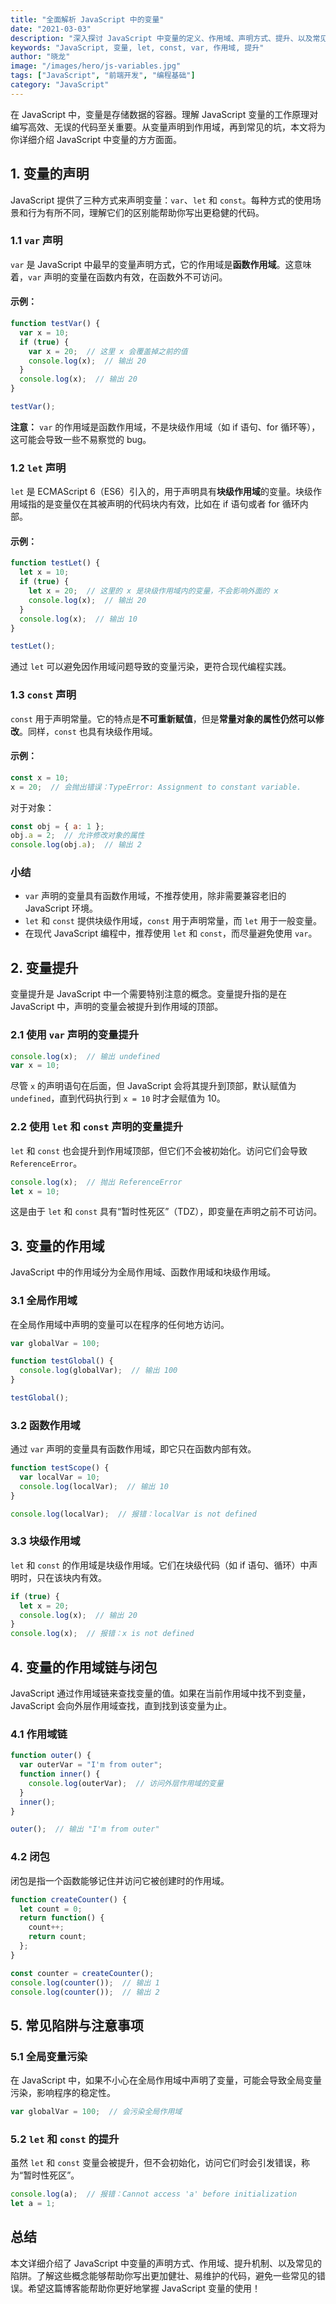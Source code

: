 ```yaml
---
title: "全面解析 JavaScript 中的变量"
date: "2021-03-03"
description: "深入探讨 JavaScript 中变量的定义、作用域、声明方式、提升、以及常见的使用场景和注意事项。"
keywords: "JavaScript, 变量, let, const, var, 作用域, 提升"
author: "晓龙"
image: "/images/hero/js-variables.jpg"
tags: ["JavaScript", "前端开发", "编程基础"]
category: "JavaScript"
---
```


在 JavaScript 中，变量是存储数据的容器。理解 JavaScript 变量的工作原理对编写高效、无误的代码至关重要。从变量声明到作用域，再到常见的坑，本文将为你详细介绍 JavaScript 中变量的方方面面。

## 1. 变量的声明

JavaScript 提供了三种方式来声明变量：`var`、`let` 和 `const`。每种方式的使用场景和行为有所不同，理解它们的区别能帮助你写出更稳健的代码。

### 1.1 `var` 声明

`var` 是 JavaScript 中最早的变量声明方式，它的作用域是**函数作用域**。这意味着，`var` 声明的变量在函数内有效，在函数外不可访问。

#### 示例：

```js
function testVar() {
  var x = 10;
  if (true) {
    var x = 20;  // 这里 x 会覆盖掉之前的值
    console.log(x);  // 输出 20
  }
  console.log(x);  // 输出 20
}

testVar();
```

**注意：** `var` 的作用域是函数作用域，不是块级作用域（如 if 语句、for 循环等），这可能会导致一些不易察觉的 bug。

### 1.2 `let` 声明

`let` 是 ECMAScript 6（ES6）引入的，用于声明具有**块级作用域**的变量。块级作用域指的是变量仅在其被声明的代码块内有效，比如在 if 语句或者 for 循环内部。

#### 示例：

```js
function testLet() {
  let x = 10;
  if (true) {
    let x = 20;  // 这里的 x 是块级作用域内的变量，不会影响外面的 x
    console.log(x);  // 输出 20
  }
  console.log(x);  // 输出 10
}

testLet();
```

通过 `let` 可以避免因作用域问题导致的变量污染，更符合现代编程实践。

### 1.3 `const` 声明

`const` 用于声明常量。它的特点是**不可重新赋值**，但是**常量对象的属性仍然可以修改**。同样，`const` 也具有块级作用域。

#### 示例：

```js
const x = 10;
x = 20;  // 会抛出错误：TypeError: Assignment to constant variable.
```

对于对象：

```js
const obj = { a: 1 };
obj.a = 2;  // 允许修改对象的属性
console.log(obj.a);  // 输出 2
```

### 小结

- `var` 声明的变量具有函数作用域，不推荐使用，除非需要兼容老旧的 JavaScript 环境。
- `let` 和 `const` 提供块级作用域，`const` 用于声明常量，而 `let` 用于一般变量。
- 在现代 JavaScript 编程中，推荐使用 `let` 和 `const`，而尽量避免使用 `var`。

## 2. 变量提升

变量提升是 JavaScript 中一个需要特别注意的概念。变量提升指的是在 JavaScript 中，声明的变量会被提升到作用域的顶部。

### 2.1 使用 `var` 声明的变量提升

```js
console.log(x);  // 输出 undefined
var x = 10;
```

尽管 `x` 的声明语句在后面，但 JavaScript 会将其提升到顶部，默认赋值为 `undefined`，直到代码执行到 `x = 10` 时才会赋值为 10。

### 2.2 使用 `let` 和 `const` 声明的变量提升

`let` 和 `const` 也会提升到作用域顶部，但它们不会被初始化。访问它们会导致 `ReferenceError`。

```js
console.log(x);  // 抛出 ReferenceError
let x = 10;
```

这是由于 `let` 和 `const` 具有“暂时性死区”（TDZ），即变量在声明之前不可访问。

## 3. 变量的作用域

JavaScript 中的作用域分为全局作用域、函数作用域和块级作用域。

### 3.1 全局作用域

在全局作用域中声明的变量可以在程序的任何地方访问。

```js
var globalVar = 100;

function testGlobal() {
  console.log(globalVar);  // 输出 100
}

testGlobal();
```

### 3.2 函数作用域

通过 `var` 声明的变量具有函数作用域，即它只在函数内部有效。

```js
function testScope() {
  var localVar = 10;
  console.log(localVar);  // 输出 10
}

console.log(localVar);  // 报错：localVar is not defined
```

### 3.3 块级作用域

`let` 和 `const` 的作用域是块级作用域。它们在块级代码（如 if 语句、循环）中声明时，只在该块内有效。

```js
if (true) {
  let x = 20;
  console.log(x);  // 输出 20
}
console.log(x);  // 报错：x is not defined
```

## 4. 变量的作用域链与闭包

JavaScript 通过作用域链来查找变量的值。如果在当前作用域中找不到变量，JavaScript 会向外层作用域查找，直到找到该变量为止。

### 4.1 作用域链

```js
function outer() {
  var outerVar = "I'm from outer";
  function inner() {
    console.log(outerVar);  // 访问外层作用域的变量
  }
  inner();
}

outer();  // 输出 "I'm from outer"
```

### 4.2 闭包

闭包是指一个函数能够记住并访问它被创建时的作用域。

```js
function createCounter() {
  let count = 0;
  return function() {
    count++;
    return count;
  };
}

const counter = createCounter();
console.log(counter());  // 输出 1
console.log(counter());  // 输出 2
```

## 5. 常见陷阱与注意事项

### 5.1 全局变量污染

在 JavaScript 中，如果不小心在全局作用域中声明了变量，可能会导致全局变量污染，影响程序的稳定性。

```js
var globalVar = 100;  // 会污染全局作用域
```

### 5.2 `let` 和 `const` 的提升

虽然 `let` 和 `const` 变量会被提升，但不会初始化，访问它们时会引发错误，称为“暂时性死区”。

```js
console.log(a);  // 报错：Cannot access 'a' before initialization
let a = 1;
```

## 总结

本文详细介绍了 JavaScript 中变量的声明方式、作用域、提升机制、以及常见的陷阱。了解这些概念能够帮助你写出更加健壮、易维护的代码，避免一些常见的错误。希望这篇博客能帮助你更好地掌握 JavaScript 变量的使用！

